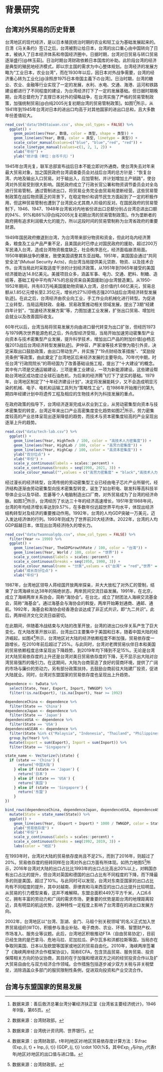 # 背景研究

## 台湾对外贸易的历史背景

台湾地区的现代经济，是以日本殖民统治时期的农业和轻工业为基础发展起来的。日清《马关条约》签订之后，台湾被割让给日本，台湾的出口重心由中国转向了日本，被纳入了日本经济体系和帝国经济圈中。日据时期，台湾对日贸易与转口贸易逐渐盛行[@林玉茹]。日治时期台湾财政依赖日本国库的补助。此阶段台湾的经济是典型的殖民地经济模式，即以宗主国的需求为中心整体规划。台湾经济的发展方略为“工业日本，农业台湾”，而在1930年以后，因日本对外战争需要，台湾的经济重心转为工业化[@涂照彦1975日本帝国主義下の台湾]。日治时期，台湾的糖业、农业、金融等行业实现了一定的发展，水利、水电、交通、海港、运河和铁路建设都进行了不同程度的建设，为台湾经济打下了一定的发展基础。但日据时期晚期，台湾总督府为了支撑日本对外的侵略战争，在台湾实施了严格的贸易管制政策，加强统制贸易[@白纯2005光复初期台湾的贸易管制政策]。如图1^[数据来源：善后救济总署台湾分署经济扶正室《台湾省主要经济统计》，1946年9版，第65页。]所示，从1941年到1945年台湾对日本的进出口均高于对其他国家的进出口总和，且大多数年份差值较大。

```r
read_csv('data/1945taiwan.csv', show_col_types = FALSE) %>% 
  ggplot() +
    geom_point(aes(Year, 数值, color = 类型, shape = 类型)) +
    geom_line(aes(Year, 数值, color = 类型, linetype = 类型)) +
    scale_color_manual(values=c("blue", "blue","red", "red")) +
    scale_linetype_manual(values=c(1, 2, 1, 2)) +
    xlab("年份") + 
    ylab("统计值（单位：台币千元）")
```

1945年台湾光复，联军总部宣布战后日本不能立即对外通商，使台湾失去对年来最大贸易对象，加之国民政府台湾调查委员会对战后台湾的总方针是：“恢复台湾、内地及输出入口贸易。对于输出入，应加管制，并计划增加土产销路”，使台湾对外贸易受到很大影响。国民政府成立了行政长官公署和物资调节委员会对全岛进行贸易管制，通过管制进出口，将贸易业务完全由贸易局垄断经营。这些贸易管制政策在战后物资匮乏的背景下，在稳定物价和调节民生方面起到了一定的积极作用，但这种贸易管制也遭到了台湾民众尤其商人阶级的反对。在国民政府的贸易管制下，1946、1947、1948年台湾省对内地省份进出口总额分别占台湾总进出口额的94%、91%和86%[@白纯2005光复初期台湾的贸易管制政策]。作为垄断者的政府拥有追求利润极大化的能力，所以这段时间的贸易管制称为台湾省政府的重要财源。

1949年国民政府撤退到台湾，为台湾带来部分物资和资金，但此时岛内经济萧条，粮食及工业产品严重不足，且美国此时已停止对国民政府的援助，超过200万军民涌入台湾，造成台湾物资极度缺乏，社会秩序恶化，经济面临崩溃局面。1950年朝鲜战争的爆发，致使美国调整其东亚战略。1951年，美国国会通过“共同安全法”(Mutual Security Acts)，向台湾当局提供美元贷款、物资、以及技术合作。台湾当局此时采取适度干涉的计划经济政策，从1951年到1965年接受的美国经济援助达14.8亿美元。美援项目众多，涵盖军事、电力、交通、肥料、制糖、造纸等，基础工程中平均有74%的总投资来自美国援助[@台湾營造業]。从1950-1952年期间，共有83万吨美国援助物资输入台湾，总价值约1.66亿美元，贸易总额从1.85亿元增长至2.35亿元，增长约27%[@杨志强2013战后台湾经济转型发展轨迹]。在此之后，台湾经济由农业向工业，手工作业向机械化进行转型。为促进工业转型，当局运用财政、金融、贸易政策推动相关领域发展，提出了3期“经建四年计划”，“加速经济发展方案”等，力图加速工业发展，扩张出口贸易、增加社会就业以及改善国际收支。

60年代以后，台湾当局将贸易发展方向由进口替代转变为出口扩张，但经历1973与1979两次世界能源危机之后，外向型经济受阻，当局开始加速劳动密集型产业向资本与技术密集型产业发展，提升科学技术，增加出口产品的附加价值[@杨志强2013战后台湾经济转型发展轨迹]。尹仲容，严家淦等技术官僚为吸引外资，决定采取出口鼓励政策，由出口带动生产，并实施了“19点财经改革措施”、“奖励投资条例”等政策，由此奠定了台湾地区后来经济发展的主要导向。70年代中期，时任台湾“行政院院长”的蒋经国为了改善基础设施工程，提出了“十大建设”的概念。其中有六项是交通运输建设，三项是重工业建设，一项为新能源建设。这些建设帮助台湾地区成功度过全球石油危机，为后来的经济腾飞打下了坚实的基础。1979年，台湾地区制定了“十年经济建设计划”，决定将发展能耗少，又不会造成明显污染的机械、电子、电机和运输工具列为“策略性工业”，在1986年开始推行的第九期四年经建计划中将遗传工程及相应的生物技术列为科技发展的重点。

在政府政策的指导下，台湾经济逐渐完成从农业到工业，从劳动密集型向资本与技术密集型的转变，台湾近年来出口产业高密集度变化趋势如图2^[数据来源：台湾财政部。]所示，劳力密集度较高的产业总体呈现出逐渐降低的趋势，而技术与资本密集度较高的产业呈现出逐渐上升的趋势。

```r
read.csv("data/tech-lab.csv") %>% 
  ggplot() +
    geom_line(aes(Year, HighTech / 100, color = "高技术人力密集度")) +
    geom_line(aes(Year, HighLab / 100, color = "高劳力密集度")) +
    geom_line(aes(Year, HighCap / 100, color = "高资本密集度")) +
    ylab("百分位点") +
    xlab("年份") +
    scale_y_continuous(labels = scales::percent) +
    scale_x_continuous(breaks = seq(1998, 2021, 3)) +
    scale_colour_manual("",values = c("高劳力密集度" = "black","高技术人力密集度" = "red", "高资本密集度" = "blue"))
```

经过漫长的经济转型，台湾传统的劳动密集型工业已经由电子芯片产业所替代，经济结构逐渐由劳动密集型向技术密集型转变，诞生了如台积电、联发科等高科技半导体企业以及华硕、宏碁等个人电脑制造出口厂商，对外贸易成为了台湾的经济命脉。如图3^[数据来源：台湾统计资讯网、世界银行。]所示，台湾经历了长达三十年的经济高速增长，1951年至1988年间，台湾的年均经济增长率达到9.57%，在多数年份远超世界平均水平，体现出经济结构转型对及经济的重要推动作用。1992年，台湾的人均GDP突破一万美元，迈入发达经济体的行列。1993年则成为了世界前20大经济体。2022年，台湾的人均GDP超越日本，体现出台湾经济持久的增长力。

```r
read_csv("data/twannualgdp.csv", show_col_types = FALSE) %>% 
  filter(Year <= 1990) %>%
  ggplot() +
    geom_line(aes(Year, TheGDPGrowthRate / 100, color = "台湾")) +
    geom_line(aes(Year, World / 100, color = "世界")) +
    scale_y_continuous(labels = scales::percent) +
    scale_x_continuous(breaks = seq(1950, 1990, 3)) +
    scale_colour_manual(name = "分类",values = c("台湾" = "red","世界" = "black")) +
    ylab("成长百分位点") +
    xlab("年份")
```

1987年，台湾地区领导人蒋经国开放两岸探亲，并大大放松了对外汇的管制，结束了台湾海峡长达38年的隔绝状态，两岸民间交流日益发展。1991年，在北京，成立了海峡两岸关系协会，简称“海协会”。在台北，成立了财团法人海峡交流基金会，简称“海基会”。通过海基会与海协会的斡旋，两岸开始筹划通商、通邮、通航。1992年，海基会和海协会经香港会谈达成了非正式共识，即“九二共识”。此后，两岸经济文化交流日益密切。

在此期间，伴随着冷战结束与大陆的改革开放，台湾的进出口伙伴关系产生了巨大变化。在大陆改革开放以前，台湾出口主要集中于美国和日本，随着中国大陆的经济崛起，如图4^[数据来源：台湾财政部，t年时j地区对i地区贸易依存度计算方法：$\frac {Exp_{i, t} + Inp_{i, t}} {GDP_{j, t}} \cdot 100\%$，其中$Exp_{i, t}$与$Inp_{i, t}$代表t年j地区对i地区的出口值与进口值。]所示，台湾地区对大陆的经济依赖程度不断加强，贸易依存度一路增长，在2010年前后超过了25%。与此同时，台湾对老牌贸易伙伴日本和美国的贸易依赖程度总体呈现出下降趋势，到2019年均下降到不足15%。无论是台湾对大陆贸易依存度的上升还是台湾对美日贸易依存度的下降，无不显示出大陆对台湾贸易强烈的吸引力。在这期间，大陆为台商营造了良好的营商环境，提供了广阔的市场与廉价的劳动力，另有部分政策扶持，去鼓励台商前往大陆建厂投资，促进大陆就业。同时，台湾对东盟国家的贸易依存度也呈现出上升趋势。

```r
dependence <- twData %>% 
  select(State, Year, Export, Inport, TWNGDP) %>% 
  filter(!is.na(Export), !is.na(Inport), Year >= 1992)

dependenceChina <- dependence %>% 
  filter(State == 'China')
dependenceJapan <- dependence %>% 
  filter(State == 'Japan')
dependenceUSA <- dependence %>% 
  filter(State == 'USA')
dependenceASEAN <- dependence %>% 
  filter(State %in% c("Malaysia", "Indonesia", "Thailand", "Philippines", "Singapore", "Vietnam", "Brunei", "Laos", "Myanmar", "Cambodia")) %>% 
  group_by(Year) %>% 
  mutate(Export = sum(Export), Inport = sum(Inport)) %>% 
  filter(State == 'Singapore')

state_name <- Vectorize(\(state) {
  if (state == 'China') {
      return('中国大陆')
    } else if (state == 'Japan') {
      return('日本')
    } else if (state == 'USA') {
      return('美国')
    } else if (state == 'Singapore') {
      return('东盟')
    }
})

bind_rows(dependenceChina, dependenceJapan, dependenceUSA, dependenceASEAN) %>% 
  mutate(State = state_name(State)) %>%
  ggplot() +
    geom_line(aes(Year, (Export + Inport) * 1000 / TWNGDP, color = State)) +
    ylab("贸易依存度") +
    xlab("年份") +
    scale_y_continuous(labels = scales::percent) +
    scale_x_continuous(breaks = seq(1992, 2019, 3)) +
    labs(color = "地区")
```

在1993年时，台湾对大陆的贸易依存度尚且不足2%，而到了2016年，则超过了20%。贸易依存度的扭转同样在台湾对外出口方面有所体现。如热力地图5^[数据来源：台湾财政部。]所示，2016年台湾对大陆的出口占比比1993年的出口占比高出20%以上，对韩国亦有出口占比的提升，但台湾对英国和德国的出口占比有不同程度的下降，而下降最多的则是美国，超过了10%。与此同时可以发现，台湾对东南亚国家的出口占比均有不同程度的提升，其中对越南、菲律宾和马来西亚的出口占比提升比较明显。从贸易的引力模型来看，这并不难解释。东盟总面积449万平方千米，人口6.6亿，拥有丰富的劳动力和广阔的需求市场，更重要的优势是距台湾的地理距离较近，具有明显的航运优势，这种特性一定程度上影响了台湾潜在的进出口发展方向。

\begin{landscape}
```r
world <- map_data("world") %>% 
  filter(region != "Antarctica")
twData1993 <- twData %>% 
  filter(Year == 1993, !is.na(Export)) %>% 
  select(State, Export, Year) %>% 
  mutate(百分比 = (Export / sum(Export)) * 100)

twData2016 <- twData %>% 
  filter(Year == 2016, !is.na(Export)) %>% 
  select(State, Export, Year) %>% 
  mutate(百分比 = (Export / sum(Export)) * 100)

twData2016 <- twData2016 %>% 
  filter(twData2016$State %in% twData1993$State)

twData1993 <- twData1993 %>% 
  filter(twData1993$State %in% twData2016$State)

suppressMessages(bind_cols(twData1993$State, twData2016$百分比 - twData1993$百分比)) %>% 
  rename(地区 = ...1, 百分比变动 = ...2) %>%
  ggplot(aes(map_id = 地区)) +
    geom_map(aes(fill = 百分比变动), map = world) +
    scale_fill_distiller(palette = "Set2",direction= 1) + 
    expand_limits(x = world$long, y = world$lat) +
    xlab("经度") +
    ylab("纬度")

```
\end{landscape}

2002年，台湾地区以“台湾、澎湖、金门、马祖个别关税领域”的名义正式加入世界贸易组织(WTO)，积极参与渔业补贴、电子商务、农业、环境、智慧财产权、市场准入、服务业等议题。此后，台湾地区积极推动FTA（自由贸易协定），目前已经生效的是巴拿马、危地马拉、尼加拉瓜、萨尔瓦多和洪都拉斯等国，当局亦在争取同美国、日本以及欧盟等国家或地区的贸易自由化。2010年，海峡两岸签署了《海峡两岸经济合作框架协议》，简称ECFA，包含货品贸易、服务贸易、投资保障相关方向的协议协商，其目的在于加强和增进双方之间的经贸投资合作以及扩大贸易自由化与双方经济合作领域。合作措施包括逐步减少双方关税与非关税壁垒，消除涵盖众多部门的服贸限制性条例，促进双向投资和产业交流合作。

## 台湾与东盟国家的贸易发展 




